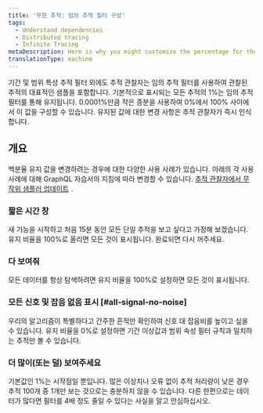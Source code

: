 ```yaml
---
title: '무한 추적: 임의 추적 필터 구성'
tags:
  - Understand dependencies
  - Distributed tracing
  - Infinite Tracing
metaDescription: Here is why you might customize the percentage for the random filter of a trace observer for Infinite Tracing.
translationType: machine
---
```


기간 및 범위 특성 추적 필터 외에도 추적 관찰자는 임의 추적 필터를 사용하여 관찰된 추적의 대표적인 샘플을 포함합니다. 기본적으로 표시되는 모든 추적의 1%는 임의 추적 필터를 통해 유지됩니다. 0.0001%만큼 작은 증분을 사용하여 0%에서 100% 사이에서 이 값을 구성할 수 있습니다. 유지된 값에 대한 변경 사항은 추적 관찰자가 즉시 인식합니다.

## 개요

백분율 유지 값을 변경하려는 경우에 대한 다양한 사용 사례가 있습니다. 아래의 각 사용 사례에 대해 GraphQL 자습서의 지침에 따라 변경할 수 있습니다. [추적 관찰자에서 무작위 샘플러 업데이트](/docs/apis/nerdgraph/examples/configure-infinite-tracing-graphql#updating-the-random-sampler) .

### 짧은 시간 창

새 기능을 시작하고 처음 15분 동안 모든 단일 추적을 보고 싶다고 가정해 보겠습니다. 유지 비율을 100%로 올리면 모든 것이 표시됩니다. 완료되면 다시 꺼주세요.

### 다 보여줘

모든 데이터를 항상 탐색하려면 유지 비율을 100%로 설정하면 모든 것이 표시됩니다.

### 모든 신호 및 잡음 없음 표시 [#all-signal-no-noise]

우리의 알고리즘이 특별하다고 간주한 흔적만 확인하여 신호 대 잡음비를 높이고 싶을 수 있습니다. 유지 비율을 0%로 설정하면 기간 이상값과 범위 속성 필터 규칙과 일치하는 추적만 볼 수 있습니다.

### 더 많이(또는 덜) 보여주세요

기본값인 1%는 시작점일 뿐입니다. 많은 이상치나 오류 없이 추적 처리량이 낮은 경우 추적 100개 중 1개만 보는 것으로는 충분하지 않을 수 있습니다. 다른 한편으로는 데이터가 많다면 필터를 4배 정도 줄일 수 있다는 사실을 알고 안심하십시오.